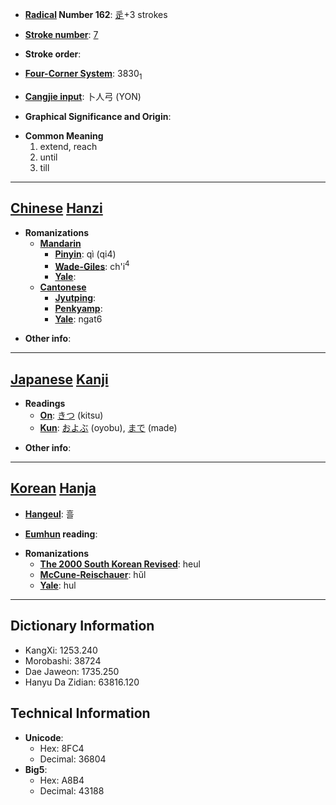 * '''[[Wiktionary:Chinese radical index| Radical]] Number 162''': [[Wiktionary:Chinese radical index 辵|辵]]+3 strokes

* '''[[Wiktionary:Chinese total strokes index|Stroke number]]''': [[Wiktionary:Chinese total strokes index 7|7]]

* '''Stroke order''': 

* '''[[Wiktionary:Chinese four corner index|Four-Corner System]]''': 3830<sub>1</sub>

* '''[[Wiktionary:Chinese Cangjie index|Cangjie input]]''': 卜人弓 (YON)

* '''Graphical Significance and Origin''': 

* '''Common Meaning'''
*#extend, reach
*# until
*# till


----

== [[Chinese]] [[Hanzi]] ==

* '''Romanizations'''
** '''[[Mandarin]]'''
*** '''[[Pinyin]]''': qì (qi4)
*** '''[[Wade-Giles]]''': ch'i<sup>4</sup>
*** '''[[Yale]]''': 
** '''[[Cantonese]]'''
*** '''[[Jyutping]]''':
*** '''[[Penkyamp]]''': 
*** '''[[Yale]]''': ngat6

* '''Other info''': 

----

== [[Japanese]] [[Kanji]] ==

* '''Readings'''
** '''[[On]]''': [[きつ]] (kitsu)
** '''[[Kun]]''': [[およぶ]] (oyobu), [[まで]] (made)

* '''Other info''':  

----

== [[Korean]] [[Hanja]] ==

* '''[[Hangeul]]''': 흘

* '''[[Eumhun]] reading''': 

* '''Romanizations'''
** '''[[The 2000 South Korean Revised Romanization|The 2000 South Korean Revised]]''': heul
** '''[[McCune-Reischauer]]''': hŭl
** '''[[Yale]]''': hul

----

== Dictionary Information ==

* KangXi: 1253.240
* Morobashi: 38724
* Dae Jaweon: 1735.250
* Hanyu Da Zidian: 63816.120

== Technical Information ==

* '''Unicode''':
** Hex: 8FC4
** Decimal: 36804
* '''Big5''':
** Hex: A8B4
** Decimal: 43188